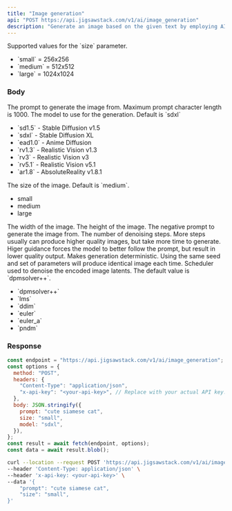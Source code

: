 ```yaml
---
title: "Image generation"
api: "POST https://api.jigsawstack.com/v1/ai/image_generation"
description: "Generate an image based on the given text by employing AI models like stable diffusion, DALL·E, and other pertinent models."
---
```


<Tip>
  Supported values for the `size` parameter.
  <ul>
    <li>`small` = 256x256</li>
    <li>`medium` = 512x512</li>
    <li>`large` = 1024x1024</li>
  </ul>
</Tip>

### Body

<ParamField body="prompt" type="string" required>
  The prompt to generate the image from. Maximum prompt character length is
  1000.
</ParamField>

<ParamField body="model" type="string" default="sdxl" initialValue="sdxl">
  The model to use for the generation. Default is `sdxl`
  <ul>
    <li>`sd1.5` - Stable Diffusion v1.5</li>
    <li>`sdxl` - Stable Diffusion XL</li>
    <li>`ead1.0` - Anime Diffusion </li>
    <li>`rv1.3` - Realistic Vision v1.3</li>
    <li>`rv3` - Realistic Vision v3</li>
    <li>`rv5.1` - Realistic Vision v5.1</li>
    <li>`ar1.8` - AbsoluteReality v1.8.1</li>

  </ul>

</ParamField>

<ParamField body="size" type="string" initialValue="medium" default="medium">
  The size of the image. Default is `medium`.
  <ul>
    <li>small</li>
    <li>medium</li>
    <li>large</li>
  </ul>
</ParamField>

<ParamField body="width" type="number">
  The width of the image.
</ParamField>

<ParamField body="height" type="number">
  The height of the image.
</ParamField>

<ParamField body="advance_config" type="object">
  <Expandable title="advance_config" defaultOpen="false">
    <ParamField body="negative_prompt" type="string">
      The negative prompt to generate the image from.
    </ParamField>
    <ParamField body="steps" type="number">
     The number of denoising steps. More steps usually can produce higher quality images, but take more time to generate.
    </ParamField>
    <ParamField body="guidance" type="number">
     Higer guidance forces the model to better follow the prompt, but result in lower quality output.
    </ParamField>
    <ParamField body="seed" type="number">
     Makes generation deterministic. Using the same seed and set of parameters will produce identical image each time.
    </ParamField>
    <ParamField body="scheduler" type="string" default="dpmsolver++">
     Scheduler used to denoise the encoded image latents. The default value is `dpmsolver++`.
       <ul>
        <li>`dpmsolver++`</li>
        <li>`lms`</li>
        <li>`ddim`</li>
        <li>`euler`</li>
        <li>`euler_a`</li>
        <li>`pndm`</li>
     </ul>
    </ParamField>

  </Expandable>
</ParamField>

<Snippet file="header.mdx" />

### Response

<RequestExample>

```javascript Node.js
const endpoint = "https://api.jigsawstack.com/v1/ai/image_generation";
const options = {
  method: "POST",
  headers: {
    "Content-Type": "application/json",
    "x-api-key": "<your-api-key>", // Replace with your actual API key.
  },
  body: JSON.stringify({
    prompt: "cute siamese cat",
    size: "small",
    model: "sdxl",
  }),
};
const result = await fetch(endpoint, options);
const data = await result.blob();
```

```bash cURL
curl --location --request POST 'https://api.jigsawstack.com/v1/ai/image_generation' \
--header 'Content-Type: application/json' \
--header 'x-api-key: <your-api-key>' \
--data '{
    "prompt": "cute siamese cat",
    "size": "small",
}'
```

</RequestExample>

<ResponseExample>

</ResponseExample>
